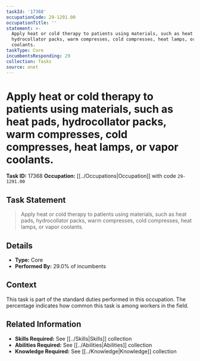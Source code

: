 ```yaml
---
taskId: '17368'
occupationCode: 29-1291.00
occupationTitle: ''
statement: >-
  Apply heat or cold therapy to patients using materials, such as heat pads,
  hydrocollator packs, warm compresses, cold compresses, heat lamps, or vapor
  coolants.
taskType: Core
incumbentsResponding: 29
collection: Tasks
source: onet
---
```

# Apply heat or cold therapy to patients using materials, such as heat pads, hydrocollator packs, warm compresses, cold compresses, heat lamps, or vapor coolants.

**Task ID:** 17368
**Occupation:** [[../Occupations|Occupation]] with code `29-1291.00`

## Task Statement

> Apply heat or cold therapy to patients using materials, such as heat pads, hydrocollator packs, warm compresses, cold compresses, heat lamps, or vapor coolants.

## Details

- **Type:** Core
- **Performed By:** 29.0% of incumbents

## Context

This task is part of the standard duties performed in this occupation. The percentage indicates how common this task is among workers in the field.

## Related Information

- **Skills Required:** See [[../Skills|Skills]] collection
- **Abilities Required:** See [[../Abilities|Abilities]] collection
- **Knowledge Required:** See [[../Knowledge|Knowledge]] collection
